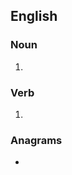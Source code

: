 ==English==

===Noun===
{{head|en|noun plural form}}

# {{plural of|snug|lang=en}}

===Verb===
{{head|en|verb form}}

# {{en-third-person singular of|snug}}

===Anagrams===
* {{anagrams|en|Sungs}}